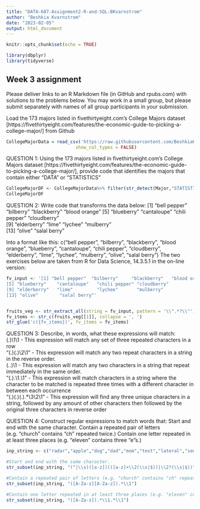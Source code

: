 ---
title: "DATA-607-Assignment2-R-and-SQL-BKvarnstrom"
author: "Beshkia Kvarnstrom"
date: "2023-02-05"
output: html_document
---

```{r setup, include=FALSE}
knitr::opts_chunk$set(echo = TRUE)

library(dbplyr)
library(tidyverse)

```

## Week 3 assignment
Please deliver links to an R Markdown file (in GitHub and rpubs.com) with solutions to the problems below.  You may work in a small group, but please submit separately with names of all group participants in your submission.

Load the 173 majors listed in fivethirtyeight.com’s College Majors dataset [https://fivethirtyeight.com/features/the-economic-guide-to-picking-a-college-major/] from Github
```{r Load College Major Data}
CollegeMajorData = read_csv('https://raw.githubusercontent.com/BeshkiaKvarnstrom/MSDS-DATA607/main/majors-list.csv', 
                          show_col_types = FALSE)


```
QUESTION 1: Using the 173 majors listed in fivethirtyeight.com’s College Majors dataset [https://fivethirtyeight.com/features/the-economic-guide-to-picking-a-college-major/], provide code that identifies the majors that contain either "DATA" or "STATISTICS"

```{r Majors with Data or Statictics}
CollegeMajorDF <- CollegeMajorData%>% filter(str_detect(Major,"STATISTICS") | str_detect(Major,"DATA"))
CollegeMajorDF
```

QUESTION 2: Write code that transforms the data below:
[1] "bell pepper"  "bilberry"     "blackberry"   "blood orange"
[5] "blueberry"    "cantaloupe"   "chili pepper" "cloudberry"  
[9] "elderberry"   "lime"         "lychee"       "mulberry"    
[13] "olive"        "salal berry"

Into a format like this:
c("bell pepper", "bilberry", "blackberry", "blood orange", "blueberry", "cantaloupe", "chili pepper", "cloudberry", "elderberry", "lime", "lychee", "mulberry", "olive", "salal berry")
The two exercises below are taken from R for Data Science, 14.3.5.1 in the on-line version:
```{r}
fv_input <- '[1] "bell pepper"  "bilberry"     "blackberry"   "blood orange"
[5] "blueberry"    "cantaloupe"   "chili pepper" "cloudberry"  
[9] "elderberry"   "lime"         "lychee"       "mulberry"    
[13] "olive"        "salal berry"'


fruits_veg <- str_extract_all(string = fv_input, pattern = '\\".*?\\"')
fv_items <- str_c(fruits_veg[[1]], collapse = ', ')
str_glue('c({fv_items})', fv_items = fv_items)

```
QUESTION 3:  Describe, in words, what these expressions will match:<br>
(.)\1\1 - This expression will match any set of three repeated characters in a row <br>
"(.)(.)\\2\\1" - This expression will match any two repeat characters in a string in the reverse order.<br>
(..)\1 - This expression will match any two characters in a string that repeat immediately in the same order.<br>
"(.).\\1.\\1" - This expression will match characters in a string where the character to be matched is repeated three times with a different character in between each occurrence<br>
"(.)(.)(.).*\\3\\2\\1" - This expression will find any three unique characters in a string, followed by any amount of other characters then followed by the original three characters in reverse order<br>


QUESTION 4: Construct regular expressions to match words that:
Start and end with the same character.
Contain a repeated pair of letters (e.g. "church" contains "ch" repeated twice.)
Contain one letter repeated in at least three places (e.g. "eleven" contains three "e"s.)
```{r}
inp_string <- c("radar","apple","dog","dad","mom","test","lateral","sense","church","banana","pepper","area","screen","England","eleven","ten","twelve","soso","treat","bandana", "Louisiana", "Missouri", "Mississippi", "Connecticut", "google", "mood", "madam")

#Start and end with the same character.
str_subset(inp_string, "(^|\\s)([a-z])(([a-z]+\\2(\\s|$))|\\2?(\\s|$))")

#Contain a repeated pair of letters (e.g. "church" contains "ch" repeated twice.
str_subset(inp_string, "([A-Za-z][A-Za-z]).*\\1")

#Contain one letter repeated in at least three places (e.g. "eleven" contains three "e"s.)
str_subset(inp_string, "([A-Za-z]).*\\1.*\\1")
```

